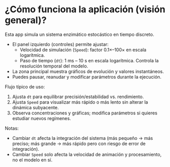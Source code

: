 # ¿Cómo funciona la aplicación (visión general)?

Esta app simula un sistema enzimático estocástico en tiempo discreto.

- El panel izquierdo (controles) permite ajustar:
  - Velocidad de simulación (`Speed`): factor 0.1×–100× en escala logarítmica.
  - Paso de tiempo (`dt`): 1 ms – 10 s en escala logarítmica. Controla la resolución temporal del modelo.
- La zona principal muestra gráficos de evolución y valores instantáneos.
- Puedes pausar, reanudar y modificar parámetros durante la ejecución.

Flujo típico de uso:
1. Ajusta `dt` para equilibrar precisión/estabilidad vs. rendimiento.
2. Ajusta `Speed` para visualizar más rápido o más lento sin alterar la dinámica subyacente.
3. Observa concentraciones y gráficas; modifica parámetros si quieres estudiar nuevos regímenes.

Notas:
- Cambiar `dt` afecta la integración del sistema (más pequeño → más preciso; más grande → más rápido pero con riesgo de error de integración).
- Cambiar `Speed` solo afecta la velocidad de animación y procesamiento, no el modelo en sí.
